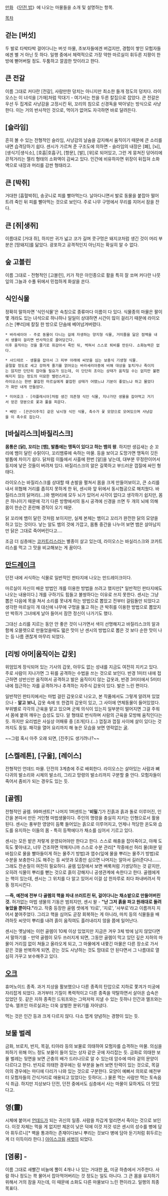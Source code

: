 [[만화]] 《[[던전 밥]]》에 나오는 마물들을 소개 및 설명하는 항목.

[[목차]]

== 걷는 [버섯] ==
두 발로 타박타박 걸어다니는 버섯 마물, 초보자들에겐 버겁지만, 경험이 쌓인 모험자들에겐 별 거 아닌 듯 하다. 
일행 중에서 체력적으로 가장 약한 마르실이 휘두른 지팡이 한방에 뻗어버릴 정도. 두툼하고 깔끔한 맛이라고 한다. 

== 큰 전갈 ==
이름 그대로 커다란 [전갈], 사람만한 덩치는 아니지만 최소한 들개 정도의 덩치다. 
라이오스는 이 녀석을 [가재]처럼 막대기 - 여기서는 천을 두른 칼집으로 잡았다. 큰 전갈은 우선 두 집게로 사냥감을 고정시킨 뒤, 꼬리의 침으로 신경독을 박아넣는 방식으로 사냥한다. 이는 거의 반사적인 것으로, 먹이가 없어도 자극하면 바로 달려든다. 

== [슬라임] ==
흔히 볼 수 있는 전형적인 슬라임, 사냥감의 날숨을 감지해서 움직이기 때문에 큰 소리를 내면 습격당하기 쉽다. 
센시가 가르쳐 준 구조도에 의하면 - 슬라임의 내장은 [폐], [뇌], [생식기|생식소], [호흡|호흡구], [항문], [발], [위]로 되어있고, 그런 게 뭉쳐진 덩어리에 끈적거리는 젤리 형태의 소화액이 감싸고 있다. 인간에 비유하자면 위장이 뒤집혀 소화액으로 내장과 머리를 감싼 형태라고. 

== 큰 [박쥐] ==
거대한 [흡혈박쥐], 송곳니로 피를 빨아먹는다. 날아다니면서 발로 동물을 붙잡아 떨어트려 죽인 뒤 피를 빨아먹는 것으로 보인다. 
주로 나무 구멍에서 무리를 지어서 잠을 잔다. 

== 큰 [쥐|생쥐] ==
이름대로 [거대 쥐], 하지만 귀가 넓고 코가 길며 콧구멍은 돼지코처럼 생긴 것이 머리 부분은 [땅돼지]를 닮았다. 
광포하고 공격적인지 아닌지는 확실히 알 수 없다. 

== 숲 고블린 ==
이름 그대로 - 전형적인 [고블린], 키가 작은 아인종으로 활을 특히 잘 쏘며 커다란 나뭇잎의 그늘과 수풀 뒤에서 민첩하게 화살을 쏜다. 

== 식인식물 ==
정확히 말하자면 '식인식물'은 속칭으로 종류마다 이름이 다 있다. 
식물종의 마물은 팔이 몇 개라도 있는 녀석으로 하나하나 일일이 상대하면 시간이 많이 걸리기 때문에 라이오스는 [뿌리]에 칼질 한 방으로 단숨에 베어넘겨버렸다. 

 * 바라세이아 - 주로 동물이 다니는 길에 자생하는 양지형 식물, 거미줄을 닮은 점액을 내서 생물이 걸리면 반사적으로 끌어당긴다. 
 이후 움직이는 것을 줄기로 휘감아서 죽인 뒤, 썩혀서 스스로 퇴비를 만든다. 소화능력은 없다. 

 * 샤드테르 - 생물을 잡아서 그 피부 아래에 씨앗을 심는 보충식 기생형 식물. 
 골절할 정도로 세고 강하게 줄기를 얽어오는 바라세리아종에 비해 대상을 놓치거나 죽이지는 않지만 단단히 잡아둘 필요가 있는데, 이 단단히 조이는 상태가 움직일 수는 없지만 불편해지지 않는 정도의 미묘한 밸런스라고. 
 라이오스는 한번 붙잡힌 마르실에게 붙잡힌 상태가 어땠느냐 기분이 좋았느냐 하고 물었다가 화만 내게 만들었다. 

 * 미어호크 - [라플레시아]처럼 생긴 의존형 식인 식물, 지나가던 생물을 잡아먹고 거기서 얻은 양분으로 꽃과 풀을 피운다. 

 * 베턴 - [끈끈이주걱] 같은 낚시형 식인 식물, 촉수가 꽃 모양으로 모여있으며 사냥감을 이 촉수로 잡는다. 

== [바실리스크|바질리스크] ==
'''몸통은 [닭], 꼬리는 [뱀], 발톱에는 맹독이 있다고 하는 뱀의 왕'''. 
하지만 생김새는 순 꼬리에 뱀이 달린 수탉이다, 꼬리뱀류에 속하는 마물. 등을 보이고 도망가면 맹독이 깃든 발톱에 차이기 쉽다. 
닭처럼 이틀에서 사흘에 한번 [알]을 낳는데, 대부분 무정란이어서 둥지에 낳은 것들이 버려져 있다. 바질리스크의 알은 길쭉하고 부드러운 껍질에 싸인 형태다. 

라이오스는 바질리스크를 상대할 때 손발을 펼쳐서 몸을 크게 만들어보이고, 큰 소리를 내서 위협해 거리를 좁히지 못하게 한 뒤, 센시와 앞 뒤에서 동시협공으로 해치웠다. 바질리스크의 닭머리(...)와 뱀머리에 모두 뇌가 있어서 사각이 없다고 생각하기 쉽지만, 몸은 하나이기 때문에 각기 다른 방향에서의 동시 공격에 신경을 쓰면 두 개의 뇌에 의해 몸이 한순간 혼란해 경직이 오기 때문. 

닭 꼬리에 뱀이 달린 것처럼 보이지만, 실제 본체는 뱀이고 꼬리가 완전한 닭의 모양을 하고 있는 것이다. 낳는 알도 뱀의 것에 가깝고, 몸통 중간을 나누어 보면 뱀은 살아남지만 닭은 그대로 죽어버린다고…. 

조금 더 심층에는 [[코카트리스]]라는 별종이 살고 있는데, 라이오스는 바실리스크와 코카트리스를 먹고 그 맛을 비교해보는 게 꿈이다. 

== [[맨드레이크|만드레이크]] ==
던전 내에 서식하는 식물로 일반적인 판타지에 나오는 만드레이크이다. 

마르실이 자신이 배운 방법인 개를 이용한 방법을 쓰려고 했지만[* 일반적인 판타지에도 나오는 내용이다.] 개를 구하기도 힘들고 불쌍하다는 이유로 쓰지 못한다. 센시는 그냥 뽑은 다음에 목을 쳐서 소리를 못내게 하는 방법으로 뽑았고 전부터 걸림돌만 되었다고 생각한 마르실이 개 대신에 나무에 구멍을 뚫고 하는 큰 박쥐를 이용한 방법으로 뽑았지만 박쥐가 그녀에게 날아 들어서 잠깐 정신이 나가기도 했다.

그대신 소리를 지르는 동안 안 좋은 것이 나가면서 색이 선명해지고 바질리스크의 알과 함께 오믈렛으로 만들었을때도 떫은 맛이 난 센시의 방법으로 뽑은 것 보다 순한 맛이 나는 등 나름 괜찮게 마무리 되었다.

== [리빙 아머|움직이는 갑옷] ==
위엄있게 장식되어 있는 기사의 갑옷, 아무도 없는 성내를 지금도 여전히 지키고 있다. 주로 사람이 지나가면 그 뒤를 공격하는 수법을 쓰는 것으로 보인다. 
반경 1미터 내에 접근하면 상반신만 움직여서 공격하고 발은 움직이지 않는 갑옷과, 반경 3미터에서 5미터 내에 접근하는 자를 공격하거나 추격하는 자주식 갑옷이 있다. 발은 느린 편이다. 

일반적인 판타지에서는 마법 걸린 갑옷으로 나오고, 본 작품에서도 그렇게 알려져 있었으나 - '''알고 보니,''' 갑옷 속에 또 한겹의 갑옷이 있고, 그 사이에 연체동물이 들어있었다. 부위별로 각각의 근육을 맡고 있으며 군체 의식이 있는지 일부분이 떨어지면 그걸 주워서 몸에 붙여 깨우는 습성도 있다. 알 형태로 번식하며 사람의 근육을 모방해 움직인다는 듯. 하지만 요리법은 사실상 어패류 중 [조개]다.(...) 껍질과 껍질 사이에 살이 있다는 것 까지도 동일. 패각을 열어 요리까지 해 놓은 모습을 보면 영락없는 [[굴]].

~~그럼 혹시 아주 오래 되면, [진주]도 생기려나?~~

== [스켈레톤], [구울], [레이스] ==
전형적인 언데드 마물. 던전의 3계층에 주로 배회한다. 라이오스는 살아있는 사람과 뼈다귀의 발소리와 시체의 발소리, 그리고 망령의 발소리까지 구분할 줄 안다. 
모험자들이 죽어서 좀비가 되는 경우도 있는 듯. 

== [골렘] ==
전형적인 골렘. 99퍼센트[* 나머지 1퍼센트는 ''' '비밀.' ''']가 진흙과 흙과 돌로 이루어진, 인간을 본따서 만든 거인형 마법생물이다. 주인의 명령을 충실히 지키는 인형으로서 활용된다. 
센시는 풍부한 영양이 듬뿍 들어있는 흙으로 이루어지고, 언제나 적당한 온도와 습도를 유지하는 이들의 몸 - 특히 등짝에다가 채소를 심어서 기르고 있다. 

센시는 모든 밭은 저렇게 운영되어야만 한다고 한다. 스스로 해충을 잡아죽이고, 야채 도둑도 쫓아내고, 너무 건조하면 약해지니까 스스로 수분 관리[* 작중에선 허리 물(화분 밑바침으로 물을 빨아들이게 하는 물주기 방법)과 엽수(잎에 물을 뿌리는 물주기 방법)로 수분을 보충한다.]도 해주는 등 씨앗과 모종만 심으면 나머지는 알아서 길러준다나....... 그래도 잔손질이 여전히 필요하다. 골렘 입장에서 보면 벼룩처럼 기생당하는 것 같지만, 오히려 식물이 뿌리를 뻗는 것으로 흙이 강해지니 공생관계에 속한다고 한다. 골렘에게는 핵이 있는데, 센시는 그 위치를 다 알고 있어서 이걸 삽 한자루로 죄다 파내버려서 작동 정지시킨다. 

―'''즉, 예전에 전부 다 골렘의 핵을 파내 쓰러트린 뒤, 걸어다니는 채소밭으로 만들어버린 것.''' 
허가없는 마법 생물의 기동은 범죄지만, 센시 왈 - '''"난 그저 흙을 파고 원래대로 돌려놓았을 뿐이다."'''라고. 작중 등장한 골렘 셋에게 '타로', '지로', '사부로'라고 이름까지 지어서 붙여주었다. 그리고 핵을 심어도 곧장 회복하는 게 아니라, 마치 등의 식물들을 배려하듯 씨앗이 뿌리를 내려 흙이 움직여도 흘러내리지 않을 쯤에 일어난다. 

센시는 옛날에는 이런 골렘이 10체 이상 있었지만 지금은 겨우 3체 밖에 남지 않았다면서 말하기를 - 만약 골렘이 모두 쓰러지게 되면, 그동안 골렘이 막고 있던 깊은 지하의 마물이 거리낌 없이 쳐들고 올라오게 되고, 그 마물에게 내쫓긴 마물은 다른 장소로 가서 같은 것을 반복하게 되면, 걷는 것도 사냥하는 것도 맘대로 안 된다면서 그 나름대로 열심히 가꾸고 보수해주고 있다. 
== [[오크]] ==
휴머노이드 종족. 과거 지상을 활보했으나 다른 종족의 탄압으로 지하로 쫓겨가 미궁에 자리잡게 되었다. 과거부터 기질이 폭력적이고 다른 종족을 약탈하면서 살아온 습속은 있었던 듯. 같은 지하 종족인 드워프와는 그럭저럭 지낼 수 있는 듯하나 인간과 엘프와는 앙숙. 엘프인 마르실과는 더욱 살벌한 분위기를 자아냈다.

먹는 것은 인간 등과 크게 다르지 않다. 다소 맵게 양념하는 경향이 있는 듯.

== 보물 벌레 ==
금화, 브로치, 반지, 목걸, 티아라 등의 보물로 의태하여 모험자를 습격하는 마물. 의심을 피하기 위해 어느 정도 보물이 들어 있는 상자 같은 곳에 자리잡는 듯. 
금화로 의태한 보물 벌레는 뒷면을 보면 곤충의 배가 드러나므로 알 수 있는데 암수에 따라 겉의 문양이 다르다고 한다. 반지로 의태한 경우에는 링 부분을 눌러 보면 탄력이 있는 것으로, 목걸이의 경우에는 마디에 다리가 나와 있는 것으로 구분한다. 모양이 예뻐서 의외로 예전부터 모험자들의 간식거리로 애용되고 있었다는 듯하다(...) 물론 먹는 사람만 먹는 토속음식 취급. 하지만 지상보다 던전, 던전 중에서도 심층에서 사는 마물이 묘하게도 더 맛있다고.

== 영(靈) ==
시체에 붙어서 [[언데드]]가 되는 귀신의 일종. 사람을 차갑게 얼리면서 죽이는 것으로 보인다. 
이것 자체는 먹을 게 없지만 체온이 낮은 덕에 이것 저것 섞은 센시의 성수를 병에 담아 휘두르니[* 벽을 통과하는 존재이다보니 뿌리는 것보다 병에 담아 둔기처럼 휘두르는게 더 이득이라 한다.] [[아이스크림]] [[셔벗]]이 되었다.

== [염룡] - {{{#Red '''레드 드래곤''' }}} ==
이름 그대로 새빨간 비늘에 뿔이 4개나 나 있는 거대한 [[용]], 미궁 하층에서 거주한다. 사람 하나 정도는 콱 물어서 잡아먹어버리는 것 정도는 일도 아니다. 
그 큰 몸을 유지하기 위해서 거의 잠을 자는데, 이 때문에 소화도 다른 마물보다 느린 편이라고. 일행의 최종목표다. 
